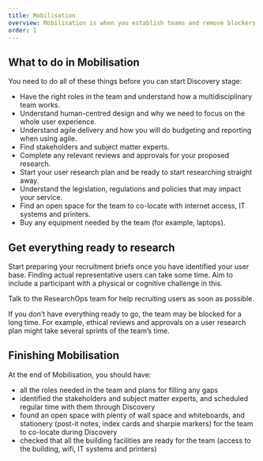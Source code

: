 ```yaml
---
title: Mobilisation
overview: Mobilisation is when you establish teams and remove blockers to start Discovery stage.
order: 1
---
```


## What to do in Mobilisation

You need to do all of these things before you can start Discovery stage:

- Have the right roles in the team and understand how a multidisciplinary team works.
- Understand human-centred design and why we need to focus on the whole user experience.
- Understand agile delivery and how you will do budgeting and reporting when using agile.
- Find stakeholders and subject matter experts.
- Complete any relevant reviews and approvals for your proposed research.
- Start your user research plan and be ready to start researching straight away.
- Understand the legislation, regulations and policies that may impact your service.
- Find an open space for the team to co-locate with internet access, IT systems and printers.
- Buy any equipment needed by the team (for example, laptops).

## Get everything ready to research

Start preparing your recruitment briefs once you have identified your user base. Finding actual representative users can take some time. Aim to include a participant with a physical or cognitive challenge in this.

Talk to the ResearchOps team for help recruiting users as soon as possible.

If you don’t have everything ready to go, the team may be blocked for a long time. For example, ethical reviews and approvals on a user research plan might take several sprints of the team’s time.

## Finishing Mobilisation

At the end of Mobilisation, you should have:

- all the roles needed in the team and plans for filling any gaps
- identified the stakeholders and subject matter experts, and scheduled regular time with them through Discovery
- found an open space with plenty of wall space and whiteboards, and stationery (post-it notes, index cards and sharpie markers) for the team to co-locate during Discovery
- checked that all the building facilities are ready for the team (access to the building, wifi, IT systems and printers)
